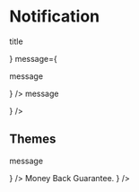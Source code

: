 

<Meta title="Molecules/Notification" component={Notification} />

# Notification

<Canvas>
    <Story name='Default'>
        <Notification 
            title={<p>title</p>}
            message={<p>message</p>}
        />
    </Story>
</Canvas>

<Canvas>
    <Story name='Alert'>
        <Notification 
            type='alert'
            message={<p>message</p>}
        />
    </Story>
</Canvas>

## Themes
<Canvas>
    <Story name='Theme-royal-blue'>
        <Notification 
            type='alert'
            theme='royal-blue'
            message={<p>message</p>}
        />
    </Story>
</Canvas>

<Canvas>
    <Story name="Money back">
        <Notification 
            size="sm"
            href="a"
            variant="bottom-border"
            cls="row center-xs"
            message={
                <span>
                    <IconContext.Provider value={{ className: "icon" }}>
                        <IoIosFlag />
                    </IconContext.Provider>
                    <span>Money Back Guarantee.</span>
                </span>
            }
        />
    </Story>
</Canvas>